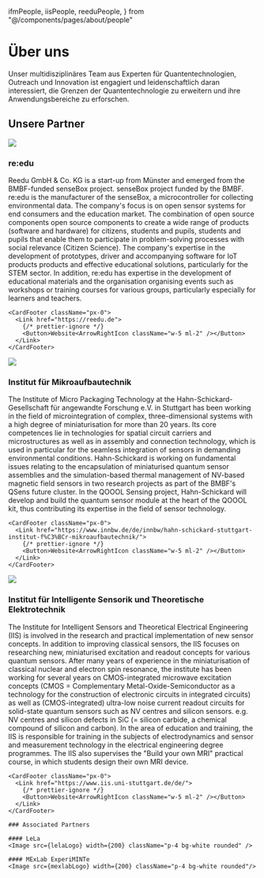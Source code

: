   ifmPeople,
  iisPeople,
  reeduPeople,
} from "@/components/pages/about/people"

# Über uns

Unser multidisziplinäres Team aus Experten für Quantentechnologien, Outreach und Innovation ist engagiert und leidenschaftlich daran interessiert, die Grenzen der Quantentechnologie zu erweitern und ihre Anwendungsbereiche zu erforschen.

## Unsere Partner

<Card>
  <CardContent>

<Image src={reeduLogo} width={200} />

### re:edu

Reedu GmbH & Co. KG is a start-up from Münster and emerged from the BMBF-funded senseBox project.
senseBox project funded by the BMBF. re:edu is the manufacturer of the senseBox, a microcontroller
for collecting environmental data. The company's focus is on open sensor systems
for end consumers and the education market. The combination of open source components
open source components to create a wide range of products (software and hardware) for citizens, students and pupils,
students and pupils that enable them to participate in problem-solving processes
with social relevance (Citizen Science). The company's expertise
in the development of prototypes, driver and accompanying software for IoT products
products and effective educational solutions, particularly for the STEM sector.
In addition, re:edu has expertise in the development of educational materials and the organisation
organising events such as workshops or training courses for various groups, particularly
especially for learners and teachers.

<div className="flex flex-row items-center justify-start my-10 w-full">
  <AnimatedTooltip items={reeduPeople} />
</div>

    <CardFooter className="px-0">
      <Link href="https://reedu.de">
        {/* prettier-ignore */}
        <Button>Website<ArrowRightIcon className="w-5 ml-2" /></Button>
      </Link>
    </CardFooter>

  </CardContent>

</Card>

<div className="h-20" />

<Card>
  <CardContent>

<Image src={ifmLogo} width={200} />

### Institut für Mikroaufbautechnik

The Institute of Micro Packaging Technology at the Hahn-Schickard-Gesellschaft für angewandte Forschung e.V. in Stuttgart has been working in the field of microintegration of complex, three-dimensional systems with a high degree of miniaturisation for more than 20 years. Its core competences lie in technologies for spatial circuit carriers and microstructures as well as in assembly and connection technology, which is used in particular for the seamless integration of sensors in demanding environmental conditions. Hahn-Schickard is working on fundamental issues relating to the encapsulation of miniaturised quantum sensor assemblies and the simulation-based thermal management of NV-based magnetic field sensors in two research projects as part of the BMBF's QSens future cluster. In the QOOOL Sensing project, Hahn-Schickard will develop and build the quantum sensor module at the heart of the QOOOL kit, thus contributing its expertise in the field of sensor technology.

<div className="flex flex-row items-center justify-start my-10 w-full">
  <AnimatedTooltip items={ifmPeople} />
</div>

    <CardFooter className="px-0">
      <Link href="https://www.innbw.de/de/innbw/hahn-schickard-stuttgart-institut-f%C3%BCr-mikroaufbautechnik/">
        {/* prettier-ignore */}
        <Button>Website<ArrowRightIcon className="w-5 ml-2" /></Button>
      </Link>
    </CardFooter>

  </CardContent>

</Card>

<div className="h-20" />

<Card>
  <CardContent className="pt-6">

<Image src={iisLogo} width={200} className="rounded" />

### Institut für Intelligente Sensorik und Theoretische Elektrotechnik

The Institute for Intelligent Sensors and Theoretical Electrical Engineering (IIS) is involved in the research and practical implementation of new sensor concepts. In addition to improving classical sensors, the IIS focuses on researching new, miniaturised excitation and readout concepts for various quantum sensors. After many years of experience in the miniaturisation of classical nuclear and electron spin resonance, the institute has been working for several years on CMOS-integrated microwave excitation concepts (CMOS = Complementary Metal-Oxide-Semiconductor as a technology for the construction of electronic circuits in integrated circuits) as well as (CMOS-integrated) ultra-low noise current readout circuits for solid-state quantum sensors such as NV centres and silicon sensors. e.g. NV centres and silicon defects in SiC (= silicon carbide, a chemical compound of silicon and carbon). In the area of education and training, the IIS is responsible for training in the subjects of electrodynamics and sensor and measurement technology in the electrical engineering degree programmes. The IIS also supervises the "Build your own MRI" practical course, in which students design their own MRI device.

<div className="flex flex-row items-center justify-start my-10 w-full">
  <AnimatedTooltip items={iisPeople} />
</div>

    <CardFooter className="px-0">
      <Link href="https://www.iis.uni-stuttgart.de/de/">
        {/* prettier-ignore */}
        <Button>Website<ArrowRightIcon className="w-5 ml-2" /></Button>
      </Link>
    </CardFooter>

  </CardContent>

</Card>

<div className="h-20" />

<Card>
  <CardContent>

    ### Associated Partners

    #### LeLa
    <Image src={lelaLogo} width={200} className="p-4 bg-white rounded" />

    #### MExLab ExperiMINTe
    <Image src={mexlabLogo} width={200} className="p-4 bg-white rounded"/>

  </CardContent>

</Card>
